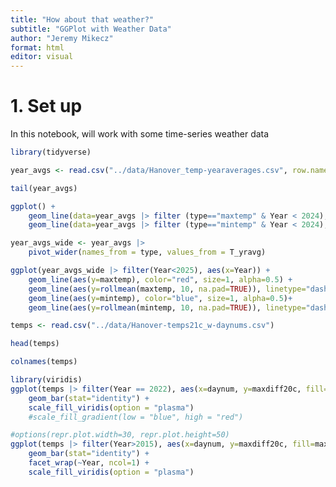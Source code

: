 ---
title: "How about that weather?"
subtitle: "GGPlot with Weather Data"
author: "Jeremy Mikecz"
format: html
editor: visual
---

# 1. Set up

In this notebook, will work with some time-series weather data

```{r}
library(tidyverse)
```

```{r}
year_avgs <- read.csv("../data/Hanover_temp-yearaverages.csv", row.names=1)

tail(year_avgs)
```

```{r}
ggplot() +
    geom_line(data=year_avgs |> filter (type=="maxtemp" & Year < 2024), aes(x=Year, y=T_yravg), color="red") +
    geom_line(data=year_avgs |> filter (type=="mintemp" & Year < 2024), aes(x=Year, y=T_yravg))
```

```{r}
year_avgs_wide <- year_avgs |>
    pivot_wider(names_from = type, values_from = T_yravg)
```

```{r}
ggplot(year_avgs_wide |> filter(Year<2025), aes(x=Year)) +
    geom_line(aes(y=maxtemp), color="red", size=1, alpha=0.5) + 
    geom_line(aes(y=rollmean(maxtemp, 10, na.pad=TRUE)), linetype="dashed") +
    geom_line(aes(y=mintemp), color="blue", size=1, alpha=0.5)+
    geom_line(aes(y=rollmean(mintemp, 10, na.pad=TRUE)), linetype="dashed")
```

```{r}
temps <- read.csv("../data/Hanover-temps21c_w-daynums.csv")
```

```{r}
head(temps)
```

```{r}
colnames(temps)
```

```{r}
library(viridis)
ggplot(temps |> filter(Year == 2022), aes(x=daynum, y=maxdiff20c, fill=maxdiff20c)) +
    geom_bar(stat="identity") +
    scale_fill_viridis(option = "plasma")
    #scale_fill_gradient(low = "blue", high = "red")

```

```{r fig.width=14, fig.height = 60}
#options(repr.plot.width=30, repr.plot.height=50)
ggplot(temps |> filter(Year>2015), aes(x=daynum, y=maxdiff20c, fill=maxdiff20c)) +
    geom_bar(stat="identity") +
    facet_wrap(~Year, ncol=1) +
    scale_fill_viridis(option = "plasma")
```
